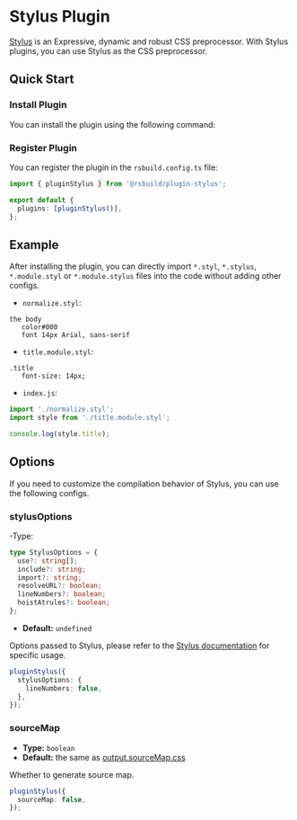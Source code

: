 # Stylus Plugin

[Stylus](https://stylus-lang.com/) is an Expressive, dynamic and robust CSS preprocessor. With Stylus plugins, you can use Stylus as the CSS preprocessor.

## Quick Start

### Install Plugin

You can install the plugin using the following command:


<PackageManagerTabs command="add @rsbuild/plugin-stylus -D" />

### Register Plugin

You can register the plugin in the `rsbuild.config.ts` file:

```ts title="rsbuild.config.ts"
import { pluginStylus } from '@rsbuild/plugin-stylus';

export default {
  plugins: [pluginStylus()],
};
```

## Example

After installing the plugin, you can directly import `*.styl`, `*.stylus`, `*.module.styl` or `*.module.stylus` files into the code without adding other configs.

- `normalize.styl`:

```styl
the body
   color#000
   font 14px Arial, sans-serif
```

- `title.module.styl`:

```styl
.title
   font-size: 14px;
```

- `index.js`:

```js
import './normalize.styl';
import style from './title.module.styl';

console.log(style.title);
```

## Options

If you need to customize the compilation behavior of Stylus, you can use the following configs.

### stylusOptions

-Type:

```ts
type StylusOptions = {
  use?: string[];
  include?: string;
  import?: string;
  resolveURL?: boolean;
  lineNumbers?: boolean;
  hoistAtrules?: boolean;
};
```

- **Default:** `undefined`

Options passed to Stylus, please refer to the [Stylus documentation](https://stylus-lang.com/docs/js) for specific usage.

```ts
pluginStylus({
  stylusOptions: {
    lineNumbers: false,
  },
});
```

### sourceMap

- **Type:** `boolean`
- **Default:** the same as [output.sourceMap.css](/config/output/source-map)

Whether to generate source map.

```ts
pluginStylus({
  sourceMap: false,
});
```
